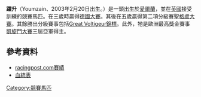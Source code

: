 {{infobox racehorse 
| name = 躍升
| image = [[File:Owner_Mr_Jaber_Abdullah.svg|300px]]
| caption = 
| sire = [[先力達|Sinndar]]
| grandsire = 
| dam = Sadima
| damsire =  [[沙鞍井|Sadler's Wells]]
| sex = 雄
| foaled = 2003年
| country = {{IRE}}
| colour =[[棗毛|棗]]
| breeder = Frank Dunne
| owner = [[Jaber_Abdullah|Jaber Abdullah]]
| trainer = [[陳亮鏞|陳亮鏞]]
| record = 26戰6冠7亞7季
| earnings =  3,193,567英磅
| updated= 2009年12月8日
}}

'''躍升'''（Youmzain、2003年2月20日出生。）是一頭出生於[[爱尔兰|愛爾蘭]]，並在[[英國|英國]]接受訓練的競賽馬匹。在三歲時贏得[[德國大賽|德國大賽]]。其後在五歲贏得第二項分級賽[[聖格盧大賽|聖格盧大賽]]。其餘勝出分級賽事包括[[Great_Voltigeur錦標|Great Voltigeur錦標]]。此外，牠是歐洲最高獎金賽事[[凱旋門大賽|凱旋門大賽]]三屆亞軍得主。

== 參考資料 ==
*[http://www.racingpost.com/horses/horse_home.sd?horse_id=640786 racingpost.com賽績]
*[http://www.pedigreequery.com/youmzain 血統表]

{{DEFAULTSORT:Youmzain}}

[[Category:競賽馬匹|Category:競賽馬匹]]
